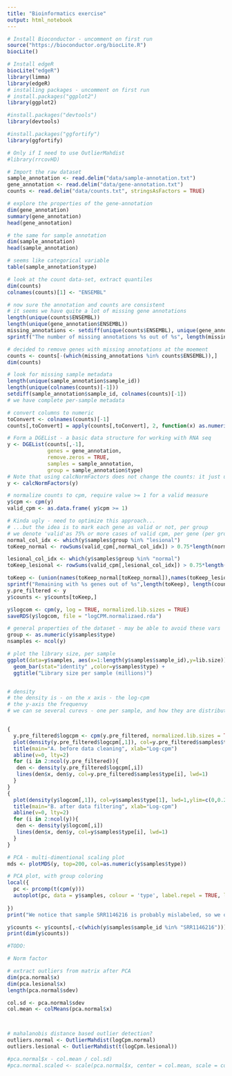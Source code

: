 ```yaml
---
title: "Bioinformatics exercise"
output: html_notebook
---
```




```r

# Install Bioconductor - uncomment on first run
source("https://bioconductor.org/biocLite.R")
biocLite()

# Install edgeR
biocLite("edgeR")
library(limma)
library(edgeR)
# installing packages - uncomment on first run
# install.packages("ggplot2")
library(ggplot2)

#install.packages("devtools")
library(devtools)

#install.packages("ggfortify")
library(ggfortify)

# Only if I need to use OutlierMahdist
#library(rrcovHD)

```

```r

# Import the raw dataset
sample_annotation <- read.delim("data/sample-annotation.txt")
gene_annotation <- read.delim("data/gene-annotation.txt")
counts <- read.delim("data/counts.txt", stringsAsFactors = TRUE)

```

```r

# explore the properties of the gene-annotation 
dim(gene_annotation)
summary(gene_annotation)
head(gene_annotation)

# the same for sample annotation
dim(sample_annotation)
head(sample_annotation)

# seems like categorical variable
table(sample_annotation$type)

# look at the count data-set, extract quantiles
dim(counts)
colnames(counts)[1] <- "ENSEMBL"

# now sure the annotation and counts are consistent
# it seems we have quite a lot of missing gene annotations
length(unique(counts$ENSEMBL))
length(unique(gene_annotation$ENSEMBL))
missing_annotations <- setdiff(unique(counts$ENSEMBL), unique(gene_annotation$ENSEMBL))
sprintf("The number of missing annotations %s out of %s", length(missing_annotations), length(unique(counts$ENSEMBL)))

# decided to remove genes with missing annotations at the moement
counts <- counts[-(which(missing_annotations %in% counts$ENSEMBL)),]
dim(counts)

# look for missing sample metadata
length(unique(sample_annotation$sample_id))
length(unique(colnames(counts)[-1]))
setdiff(sample_annotation$sample_id, colnames(counts)[-1])
# we have complete per-sample metadata

# convert columns to numeric
toConvert <- colnames(counts)[-1]
counts[,toConvert] = apply(counts[,toConvert], 2, function(x) as.numeric(as.character(x)));

# Form a DGEList - a basic data structure for working with RNA seq
y <- DGEList(counts[,-1], 
             genes = gene_annotation,
             remove.zeros = TRUE,
             samples = sample_annotation,
             group = sample_annotation$type)
# Note that using calcNormFactors does not change the counts: it just updates the column norm.factors in $samples
y <- calcNormFactors(y) 

```

```r
# normalize counts to cpm, require value >= 1 for a valid measure
y$cpm <- cpm(y)
valid_cpm <- as.data.frame( y$cpm >= 1)

# Kinda ugly - need to optimize this approach...
# ...but the idea is to mark each gene as valid or not, per group
# we denote 'valid'as 75% or more cases of valid cpm, per gene (per group)
normal_col_idx <- which(y$samples$group %in% "lesional")
toKeep_normal <- rowSums(valid_cpm[,normal_col_idx]) > 0.75*length(normal_col_idx)

lesional_col_idx <- which(y$samples$group %in% "normal")
toKeep_lesional <- rowSums(valid_cpm[,lesional_col_idx]) > 0.75*length(lesional_col_idx)

toKeep <- (union(names(toKeep_normal[toKeep_normal]),names(toKeep_lesional[toKeep_lesional])))
sprintf("Remaining with %s genes out of %s",length(toKeep), length(counts$ENSEMBL))
y.pre_filtered <- y
y$counts <- y$counts[toKeep,]
```

```r
y$logcom <- cpm(y, log = TRUE, normalized.lib.sizes = TRUE)
saveRDS(y$logcom, file = "logCPM.normalizaed.rda")
```

```r

# general properties of the dataset - may be able to avoid these vars
group <- as.numeric(y$samples$type)
nsamples <- ncol(y)

# plot the library size, per sample
ggplot(data=y$samples, aes(x=1:length(y$samples$sample_id),y=lib.size)) + 
  geom_bar(stat="identity" ,color=y$samples$type) + 
  ggtitle("Library size per sample (millions)")


# density
# the density is - on the x axis - the log-cpm
# the y-axis the frequenvy
# we can se several curevs - one per sample, and how they are distributed across genes.


{
  y.pre_filtered$logcpm <- cpm(y.pre_filtered, normalized.lib.sizes = TRUE, log = TRUE)
  plot(density(y.pre_filtered$logcpm[,1]), col=y.pre_filtered$samples$type[1], lwd=1,ylim=c(0,0.6), las=2,main="",xlab="")
  title(main="A. before data cleaning", xlab="Log-cpm")
  abline(v=0, lty=2)
  for (i in 2:ncol(y.pre_filtered)){
   den <- density(y.pre_filtered$logcpm[,i])
   lines(den$x, den$y, col=y.pre_filtered$samples$type[i], lwd=1)
  }
}
{
  plot(density(y$logcom[,1]), col=y$samples$type[1], lwd=1,ylim=c(0,0.21), las=2,main="",xlab="")
  title(main="B. after data filtering", xlab="Log-cpm")
  abline(v=0, lty=2)
  for (i in 2:ncol(y)){
   den <- density(y$logcom[,i])
   lines(den$x, den$y, col=y$samples$type[i], lwd=1)
  }
}

# PCA - multi-dimentional scaling plot
mds <- plotMDS(y, top=200, col=as.numeric(y$samples$type))

# PCA plot, with group coloring
local({
  pc <- prcomp(t(cpm(y)))
  autoplot(pc, data = y$samples, colour = 'type', label.repel = TRUE, label.size = 2)
  
})
print("We notice that sample SRR1146216 is probably mislabeled, so we omit that sample.")

y$counts <- y$counts[,-c(which(y$samples$sample_id %in% "SRR1146216"))]
print(dim(y$counts))
```

```r
#TODO:

# Norm factor

```

```r
# extract outliers from matrix after PCA
dim(pca.normal$x)
dim(pca.lesional$x)
length(pca.normal$sdev)

col.sd <- pca.normal$sdev
col.mean <- colMeans(pca.normal$x)



# mahalanobis distance based outlier detection?
outliers.normal <- OutlierMahdist(logCpm.normal)
outliers.lesional <- OutlierMahdist(t(logCpm.lesional))

#pca.normal$x - col.mean / col.sd)
#pca.normal.scaled <- scale(pca.normal$x, center = col.mean, scale = col.sd)
```

```r

```

